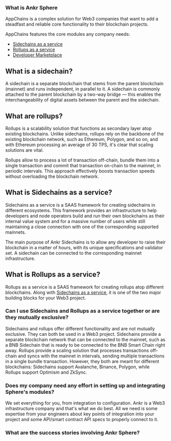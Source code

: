 ### What is Ankr Sphere

AppChains is a complex solution for Web3 companies that want to add a steadfast and reliable core functionality to their blockchain projects.

AppChains features the core modules any company needs:
* [Sidechains as a service](/sphere-sidechains/overview/)
* [Rollups as a service](/sphere-rollups/overview/)
* [Developer Marketplace](sphere-marketplace/overview/)

## What is a sidechain?
A sidechain is a separate blockchain that stems from the parent blockchain (mainnet) and runs independent, in parallel to it.
A sidechain is commonly attached to the parent blockchain by a two-way bridge — this enables the interchangeability of digital assets between the parent and the sidechain.

## What are rollups?
Rollups is a scalability solution that functions as secondary layer atop existing blockchains. Unlike sidechains, rollups rely on the backbone of the existing blockchain network, such as Ethereum, Polygon, and so on, and with Ethereum processing an average of 30 TPS, it's clear that scaling solutions are vital.

Rollups allow to process a lot of transaction off-chain, bundle them into a single transaction and commit that transaction on-chain to the mainnet, in periodic intervals. This approach effectively boosts transaction speeds without overloading the blockchain network.

## What is Sidechains as a service?
Sidechains as a service is a SAAS framework for creating sidechains in different ecosystems. This framework provides an infrastructure to help developers and node operators build and run their own blockchains as their internal value system and for a massive number of users while still maintaining a close connection with one of the corresponding supported mainnets.

The main purpose of Ankr Sidechains is to allow any developer to raise their blockchain in a matter of hours, with its unique specifications and validator set.  A sidechain can be connected to the corresponding mainnet infrastructure.

## What is Rollups as a service?
Rollups as a service is a SAAS framework for creating rollups atop different blockchains. Along with [Sidechains as a service](/sphere-sidechains/overview/), it is one of the two major building blocks for your Web3 project.

### Can I use Sidechains and Rollups as a service together or are they mutually exclusive?
Sidechains and rollups offer different functionality and are not mutually exclusive. They can both be used in a Web3 project.
Sidechains provide a separate blockchain network that can be connected to the mainnet, such as a BNB Sidechain that is ready to be connected to the BNB Smart Chain right away.
Rollups provide a scaling solution that processes transactions off-chain and syncs with the mainnet in intervals, sending multiple transactions in a single bundle transaction.
However, they both are meant for different blockchains: Sidechains support Avalanche, Binance, Polygon, while Rollups support Optimism and ZkSync.

### Does my company need any effort in setting up and integrating Sphere's modules?
We set everything for you, from integration to configuration. Ankr is a Web3 infrastructure company and that's what we do best.
All we need is some expertise from your engineers about key points of integration into your project and some API/smart contract API specs to properly connect to it.

### What are the success stories involving Ankr Sphere?
